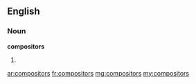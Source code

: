 ==English==

===Noun===
'''compositors'''

# {{plural of|[[compositor]]}}

[[ar:compositors]]
[[fr:compositors]]
[[mg:compositors]]
[[my:compositors]]